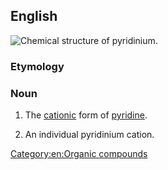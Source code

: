 ==English==
[[Image:Pyridinium-3D-balls.png|thumb|Chemical structure of '''pyridinium'''.]]
{{wikipedia}}

===Etymology===
{{suffix|pyridine|ium|lang=en}}

===Noun===
{{en-noun}}

# {{lb|en|uncountable}} The [[cation]]ic form of [[pyridine]].
# {{lb|en|countable}} An individual pyridinium cation.

[[Category:en:Organic compounds]]